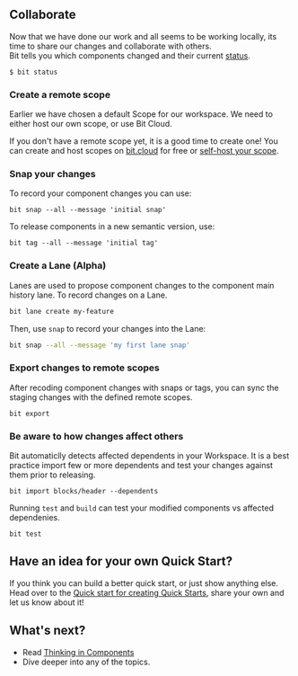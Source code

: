 ## Collaborate

Now that we have done our work and all seems to be working locally, its time to share our changes and collaborate with others.  
Bit tells you which components changed and their current [status](/docs/workspace/workspace-status).

```
$ bit status
```

### Create a remote scope

Earlier we have chosen a default Scope for our workspace. We need to either host our own scope, or use Bit Cloud.

If you don't have a remote scope yet, it is a good time to create one! You can create and host scopes on [bit.cloud](https://bit.cloud) for free
or [self-host your scope](/docs/scope/running-a-scope-server).

### Snap your changes
To record your component changes you can use:
```
bit snap --all --message 'initial snap'
```

To release components in a new semantic version, use:

```
bit tag --all --message 'initial tag'
```

### Create a Lane (Alpha)
Lanes are used to propose component changes to the component main history lane. 
To record changes on a Lane. 

```bash
bit lane create my-feature
```

Then, use `snap` to record your changes into the Lane:

```bash 
bit snap --all --message 'my first lane snap'
```

### Export changes to remote scopes
After recoding component changes with snaps or tags, you can sync the staging changes with the defined remote scopes.

```
bit export
```

### Be aware to how changes affect others

Bit automaticlly detects affected dependents in your Workspace. It is a best practice import few or more dependents and test
your changes against them prior to releasing.

```
bit import blocks/header --dependents
```

Running `test` and `build` can test your modified components vs affected dependenies. 
```
bit test
```

<!-- ### Merge -->

## Have an idea for your own Quick Start?

If you think you can build a better quick start, or just show anything else. Head over to the 
[Quick start for creating Quick Starts](/docs/quick-start/quick-start), share your own and let us know about it! 

## What's next?

- Read [Thinking in Components](/)
- Dive deeper into any of the topics.

